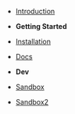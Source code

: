 
* [Introduction](/)

* **Getting Started**
* [Installation](/installation)
* [Docs](/docs)

* **Dev**
* [Sandbox](/docs/sandbox)
* [Sandbox2](/docs/sandbox2)
